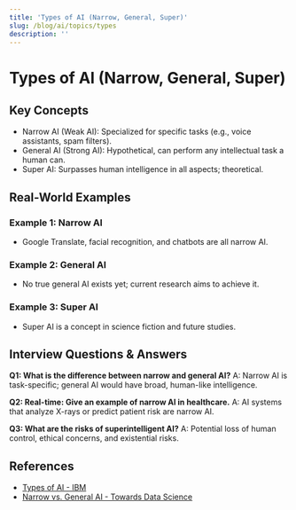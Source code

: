 ```yaml
---
title: 'Types of AI (Narrow, General, Super)'
slug: /blog/ai/topics/types
description: ''
---
```

# Types of AI (Narrow, General, Super)

## Key Concepts
- Narrow AI (Weak AI): Specialized for specific tasks (e.g., voice assistants, spam filters).
- General AI (Strong AI): Hypothetical, can perform any intellectual task a human can.
- Super AI: Surpasses human intelligence in all aspects; theoretical.

## Real-World Examples

### Example 1: Narrow AI
- Google Translate, facial recognition, and chatbots are all narrow AI.

### Example 2: General AI
- No true general AI exists yet; current research aims to achieve it.

### Example 3: Super AI
- Super AI is a concept in science fiction and future studies.

## Interview Questions & Answers

**Q1: What is the difference between narrow and general AI?**
A: Narrow AI is task-specific; general AI would have broad, human-like intelligence.

**Q2: Real-time: Give an example of narrow AI in healthcare.**
A: AI systems that analyze X-rays or predict patient risk are narrow AI.

**Q3: What are the risks of superintelligent AI?**
A: Potential loss of human control, ethical concerns, and existential risks.

## References
- [Types of AI - IBM](https://www.ibm.com/cloud/learn/types-of-artificial-intelligence)
- [Narrow vs. General AI - Towards Data Science](https://towardsdatascience.com/narrow-vs-general-ai-86b0c7bfa2b8)
